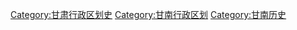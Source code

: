 [[Category:甘肃行政区划史|Category:甘肃行政区划史]]
[[Category:甘南行政区划|Category:甘南行政区划]]
[[Category:甘南历史|Category:甘南历史]]